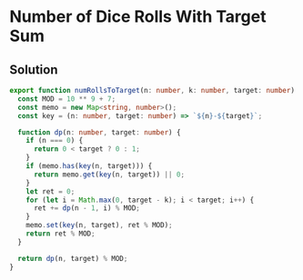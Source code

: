 # Number of Dice Rolls With Target Sum

## Solution

```typescript filename="solution.ts" copy
export function numRollsToTarget(n: number, k: number, target: number): number {
  const MOD = 10 ** 9 + 7;
  const memo = new Map<string, number>();
  const key = (n: number, target: number) => `${n}-${target}`;

  function dp(n: number, target: number) {
    if (n === 0) {
      return 0 < target ? 0 : 1;
    }
    if (memo.has(key(n, target))) {
      return memo.get(key(n, target)) || 0;
    }
    let ret = 0;
    for (let i = Math.max(0, target - k); i < target; i++) {
      ret += dp(n - 1, i) % MOD;
    }
    memo.set(key(n, target), ret % MOD);
    return ret % MOD;
  }

  return dp(n, target) % MOD;
}
```
